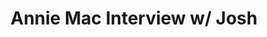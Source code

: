 ---
id: annie-mac
title: Annie Mac Interview w/ Josh
description: PLACEHOLDER
keywords:
  - trench
---
